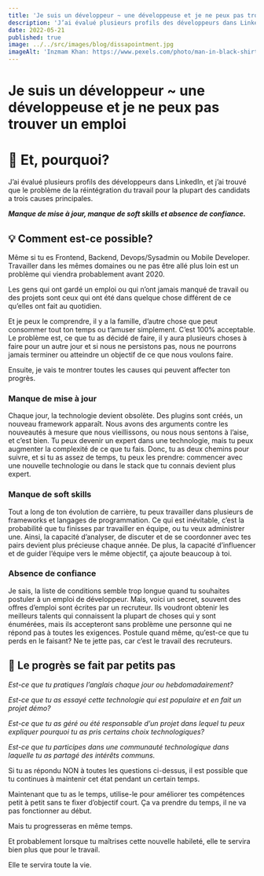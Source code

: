 ```yaml
---
title: 'Je suis un développeur ~ une développeuse et je ne peux pas trouver un emploi'
description: 'J’ai évalué plusieurs profils des développeurs dans LinkedIn, et j’ai trouvé que le problème de la réintégration du travail pour la plupart des candidats a trois causes principales'
date: 2022-05-21
published: true
image: ../../src/images/blog/dissapointment.jpg
imageAlt: 'Inzmam Khan: https://www.pexels.com/photo/man-in-black-shirt-and-gray-denim-pants-sitting-on-gray-padded-bench-1134204/'
---
```


# Je suis un développeur ~ une développeuse et je ne peux pas trouver un emploi

# 🤔 Et, pourquoi?

J’ai évalué plusieurs profils des développeurs dans LinkedIn, et j’ai trouvé que le problème de la réintégration du travail pour la plupart des candidats a trois causes principales.

**_Manque de mise à jour, manque de soft skills et absence de confiance._**

## 💡 Comment est-ce possible?

Même si tu es Frontend, Backend, Devops/Sysadmin ou Mobile Developer. Travailler dans les mêmes domaines ou ne pas être allé plus loin est un problème qui viendra probablement avant 2020.

Les gens qui ont gardé un emploi ou qui n’ont jamais manqué de travail ou des projets sont ceux qui ont été dans quelque chose différent de ce qu’elles ont fait au quotidien.

Et je peux le comprendre, il y a la famille, d’autre chose que peut consommer tout ton temps ou t’amuser simplement. C’est 100% acceptable. Le problème est, ce que tu as décidé de faire, il y aura plusieurs choses à faire pour un autre jour et si nous ne persistons pas, nous ne pourrons jamais terminer ou atteindre un objectif de ce que nous voulons faire.

Ensuite, je vais te montrer toutes les causes qui peuvent affecter ton progrès.

### Manque de mise à jour

Chaque jour, la technologie devient obsolète. Des plugins sont créés, un nouveau framework apparaît. Nous avons des arguments contre les nouveautés à mesure que nous vieillissons, ou nous nous sentons à l’aise, et c’est bien. Tu peux devenir un expert dans une technologie, mais tu peux augmenter la complexité de ce que tu fais. Donc, tu as deux chemins pour suivre, et si tu as assez de temps, tu peux les prendre: commencer avec une nouvelle technologie ou dans le stack que tu connais devient plus expert.

### Manque de soft skills

Tout a long de ton évolution de carrière, tu peux travailler dans plusieurs de frameworks et langages de programmation. Ce qui est inévitable, c’est la probabilité que tu finisses par travailler en équipe, ou tu veux administrer une. Ainsi, la capacité d’analyser, de discuter et de se coordonner avec tes pairs devient plus précieuse chaque année. De plus, la capacité d’influencer et de guider l’équipe vers le même objectif, ça ajoute beaucoup à toi.

### Absence de confiance

Je sais, la liste de conditions semble trop longue quand tu souhaites postuler à un emploi de développeur. Mais, voici un secret, souvent des offres d’emploi sont écrites par un recruteur. Ils voudront obtenir les meilleurs talents qui connaissent la plupart de choses qui y sont énumérées, mais ils accepteront sans problème une personne qui ne répond pas à toutes les exigences. Postule quand même, qu’est-ce que tu perds en le faisant? Ne te jette pas, car c’est le travail des recruteurs.

## 👟 Le progrès se fait par petits pas

_Est-ce que tu pratiques l’anglais chaque jour ou hebdomadairement?_

_Est-ce que tu as essayé cette technologie qui est populaire et en fait un projet démo?_

_Est-ce que tu as géré ou été responsable d’un projet dans lequel tu peux expliquer pourquoi tu as pris certains choix technologiques?_

_Est-ce que tu participes dans une communauté technologique dans laquelle tu as partagé des intérêts communs._

Si tu as répondu NON à toutes les questions ci-dessus, il est possible que tu continues à maintenir cet état pendant un certain temps.

Maintenant que tu as le temps, utilise-le pour améliorer tes compétences petit à petit sans te fixer d’objectif court. Ça va prendre du temps, il ne va pas fonctionner au début.

Mais tu progresseras en même temps.

Et probablement lorsque tu maîtrises cette nouvelle habileté, elle te servira bien plus que pour le travail.

Elle te servira toute la vie.
